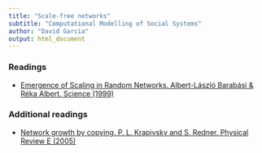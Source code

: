 ```yaml
---
title: "Scale-free networks"
subtitle: "Computational Modelling of Social Systems"
author: "David Garcia"
output: html_document
---
```


### Readings

- [Emergence of Scaling in Random Networks. Albert-László Barabási & Réka Albert. Science (1999)](https://www.science.org/doi/full/10.1126/science.286.5439.509)

### Additional readings

- [Network growth by copying. P. L. Krapivsky and S. Redner. Physical Review E (2005)](https://journals.aps.org/pre/abstract/10.1103/PhysRevE.71.036118)

